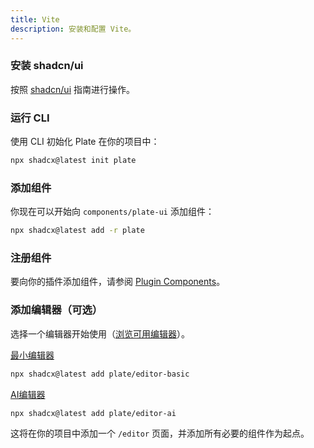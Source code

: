 ```yaml
---
title: Vite
description: 安装和配置 Vite。
---
```


<Steps>

### 安装 shadcn/ui

按照 [shadcn/ui](https://ui.shadcn.com/docs/installation/vite) 指南进行操作。

### 运行 CLI

使用 CLI 初始化 Plate 在你的项目中：

```bash
npx shadcx@latest init plate
```

### 添加组件

你现在可以开始向 `components/plate-ui` 添加组件：

```bash
npx shadcx@latest add -r plate
```

### 注册组件

要向你的插件添加组件，请参阅 [Plugin Components](/docs/plugin-components#register-components)。

### 添加编辑器（可选）

选择一个编辑器开始使用（[浏览可用编辑器](/editors)）。

[最小编辑器](https://template.platejs.org/editor)
```bash
npx shadcx@latest add plate/editor-basic
```

[AI编辑器](https://playground.platejs.org/editor)
```bash
npx shadcx@latest add plate/editor-ai
```

这将在你的项目中添加一个 `/editor` 页面，并添加所有必要的组件作为起点。

</Steps>
